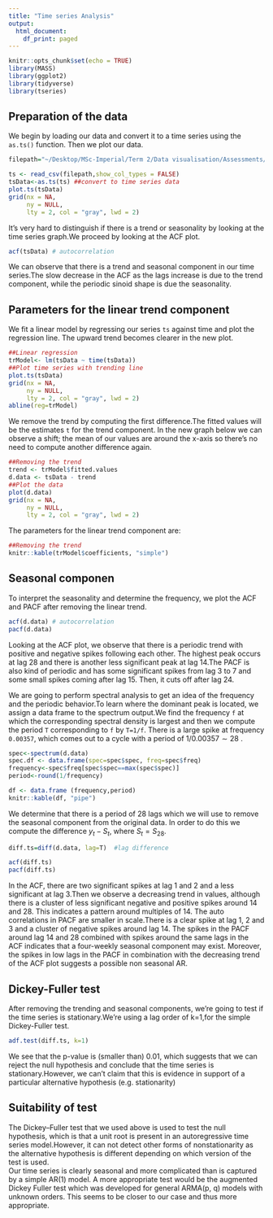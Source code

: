 ```yaml
---
title: "Time series Analysis"
output:
  html_document:
    df_print: paged
---
```


```r
knitr::opts_chunk$set(echo = TRUE)
library(MASS)
library(ggplot2)
library(tidyverse) 
library(tseries)

```

## Preparation of the data
We begin by loading our data and convert it to a time series using the ``as.ts()`` function. Then we plot our data.
```r
filepath="~/Desktop/MSc-Imperial/Term 2/Data visualisation/Assessments/Assessment_2/time-series.csv"
```

```r
ts <- read_csv(filepath,show_col_types = FALSE)
tsData<-as.ts(ts) ##convert to time series data
plot.ts(tsData)
grid(nx = NA,
     ny = NULL,
     lty = 2, col = "gray", lwd = 2)
```
It's very hard to distinguish if there is a trend or seasonality by looking at the time series graph.We proceed by looking at the ACF plot.
```r
acf(tsData) # autocorrelation
```
We can observe that there is a trend and seasonal component in our time series.The slow decrease in the ACF as the lags increase is due to the trend component, while the periodic sinoid shape is due the seasonality.

## Parameters for the linear trend component
We fit a linear model by regressing our series ``ts`` against time and plot the regression line. The upward trend becomes clearer in the new plot. 

```r
##Linear regression
trModel<- lm(tsData ~ time(tsData))
##Plot time series with trending line
plot.ts(tsData)
grid(nx = NA,
     ny = NULL,
     lty = 2, col = "gray", lwd = 2)
abline(reg=trModel)
```

We remove the trend by computing the first difference.The fitted values will be the estimates ``t`` for the trend component. In the new graph below we can observe a shift; the mean of our values are around the x-axis so there's no need to compute another difference again. 

```r
##Removing the trend
trend <- trModel$fitted.values
d.data <- tsData - trend
##Plot the data
plot(d.data)
grid(nx = NA,
     ny = NULL,
     lty = 2, col = "gray", lwd = 2)
```
The parameters for the linear trend component are:
```r
##Removing the trend
knitr::kable(trModel$coefficients, "simple")
```


## Seasonal componen

To interpret the seasonality and determine the frequency, we plot the ACF and PACF after removing the linear trend.
```r
acf(d.data) # autocorrelation
pacf(d.data)
```
Looking at the ACF plot, we observe that there is a periodic trend with positive and negative spikes following each other. The highest peak occurs at lag 28 and there is another less significant peak at lag 14.The PACF is also kind of periodic and has some significant spikes from lag 3 to 7 and some small spikes coming after lag 15. Then, it cuts off after lag 24.

We are going to perform spectral analysis  to get an idea of the frequency and the periodic behavior.To learn where the dominant peak is located, we assign a data frame to the spectrum output.We find the frequency ``f`` at which the corresponding spectral density is largest and then we compute the period ``T`` corresponding to ``f`` by ``T=1/f``. There is a large spike at frequency ``0.00357``, which comes out to a cycle with a period of $1/0.00357 \sim 28$ .

```r
spec<-spectrum(d.data)
spec.df <- data.frame(spec=spec$spec, freq=spec$freq)
frequency<-spec$freq[spec$spec==max(spec$spec)]
period<-round(1/frequency)
```
```r
df <- data.frame (frequency,period)
knitr::kable(df, "pipe")
```
We determine that there is a period of 28 lags which we will use to remove the seasonal component from the original data. In order to do this we compute the difference $y_t-S_t$, where $S_t=S_{28}$. 
```r
diff.ts=diff(d.data, lag=T)  #lag difference 
```

```r
acf(diff.ts)
pacf(diff.ts)
```
In the ACF, there are two significant spikes at lag 1 and 2 and a less significant at lag 3.Then we observe a decreasing trend in values, although there is a cluster of less significant negative and positive spikes around 14 and 28. This indicates a pattern around multiples of 14.
The auto correlations in PACF are smaller in scale.There is a clear spike at lag 1, 2 and 3 and a cluster of negative spikes around lag 14. 
The spikes in the PACF around lag 14 and 28 combined with spikes around the same lags in the ACF indicates that a four-weekly seasonal component may exist. Moreover, the spikes in low lags in the PACF in combination with the decreasing trend of the ACF plot suggests a possible non seasonal AR.

## Dickey-Fuller test
After removing the trending and seasonal components, we're going to test if the time series is stationary.We're using a lag order of k=1,for the simple Dickey-Fuller test. 

```r
adf.test(diff.ts, k=1)
```
We see that the p-value is (smaller than) 0.01, which suggests that we can reject the null hypothesis and conclude that the time series is stationary.However, we can't claim that this is evidence in support of a particular alternative hypothesis (e.g. stationarity)

## Suitability of test
The Dickey–Fuller test that we used above is used to test the null hypothesis, which is that a unit root is present in an autoregressive time series model.However, it can not detect other forms of nonstationarity as the alternative hypothesis is different depending on which version of the test is used.  
Our time series is clearly seasonal and more complicated than is captured by a simple AR(1) model. A more appropriate test would be the augmented Dickey Fuller test which was developed for general ARMA(p, q) models
with unknown orders. This seems to be closer to our case and thus more appropriate. 


